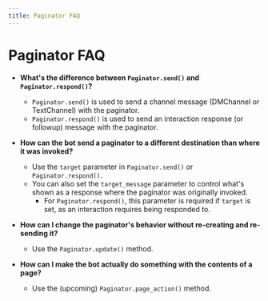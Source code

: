 ```yaml
---
title: Paginator FAQ
---
```


# Paginator FAQ

-   **What's the difference between `Paginator.send()` and `Paginator.respond()`?**
    -   `Paginator.send()` is used to send a channel message (DMChannel or TextChannel) with the paginator.
    -   `Paginator.respond()` is used to send an interaction response (or followup) message with the paginator.

-   **How can the bot send a paginator to a different destination than where it was invoked?**
    -   Use the `target` parameter in `Paginator.send()` or `Paginator.respond()`.
    -   You can also set the `target_message` parameter to control what's shown as a response where the paginator was originally invoked.
        -   For `Paginator.respond()`, this parameter is required if `target` is set, as an interaction requires being responded to.
-   **How can I change the paginator's behavior without re-creating and re-sending it?**
    -   Use the `Paginator.update()` method.
-   **How can I make the bot actually do something with the contents of a page?**
    -   Use the (upcoming) `Paginator.page_action()` method.  <!-- This refers to an upcoming `ext.pages` feature that has not yet been released. -->
